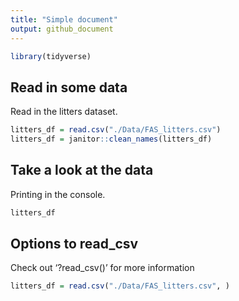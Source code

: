 ```yaml
---
title: "Simple document"
output: github_document
---
```


```r
library(tidyverse)
```

## Read in some data

Read in the litters dataset. 

```r
litters_df = read.csv("./Data/FAS_litters.csv")
litters_df = janitor::clean_names(litters_df)
```

## Take a look at the data

Printing in the console.

```r
litters_df
```


## Options to read_csv

Check out '?read_csv()' for more information

```r
litters_df = read.csv("./Data/FAS_litters.csv", )
```

